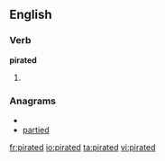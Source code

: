 
==English==

===Verb===
'''pirated'''

# {{past of|[[pirate]]}}

===Anagrams===
* {{alphagram|adeiprt}}
* [[partied#English|partied]]

[[fr:pirated]]
[[io:pirated]]
[[ta:pirated]]
[[vi:pirated]]